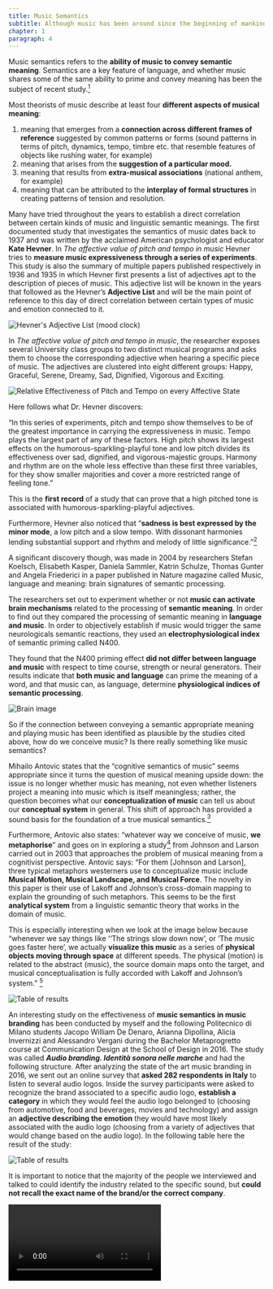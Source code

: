 ```yaml
---
title: Music Semantics
subtitle: Although music has been around since the beginning of mankind, there is still a lot of scientific debate on whether this form of art can actually convey meaning by itself and be understood by humans, as language does.
chapter: 1
paragraph: 4
---
```

Music semantics refers to the **ability of music to convey semantic meaning**. Semantics are a key feature of language, and whether music shares some of the same ability to prime and convey meaning has been the subject of recent study.[^1]

Most theorists of music describe at least four **different aspects of musical meaning**:

1. meaning that emerges from a **connection across different frames of reference** suggested by common patterns or forms (sound patterns in terms of pitch, dynamics, tempo, timbre etc. that resemble features of objects like rushing water, for example)
2. meaning that arises from the **suggestion of a particular mood.**
3. meaning that results from **extra-musical associations** (national anthem, for example)
4. meaning that can be attributed to the **interplay of formal structures** in creating patterns of tension and resolution.

Many have tried throughout the years to establish a direct correlation between certain kinds of music and linguistic semantic meanings. The first documented study that investigates the semantics of music dates back to 1937 and was written by the acclaimed American psychologist and educator **Kate Hevner**. In *The affective value of pitch and tempo in music* Hevner tries to **measure music expressiveness through a series of experiments**. This study is also the summary of multiple papers published respectively in 1936 and 1935 in which Hevner first presents a list of adjectives apt to the description of pieces of music. This adjective list will be known in the years that followed as the Hevner’s **Adjective List** and will be the main point of reference to this day of direct correlation between certain types of music and emotion connected to it.

![Hevner's Adjective List (mood clock)](01/hevner.png "Hevner's Adjective List - mood clock")

In *The affective value of pitch and tempo in music*, the researcher exposes several University class groups to two distinct musical programs and asks them to choose the corresponding adjective when hearing a specific piece of music. The adjectives are clustered into eight different groups: Happy, Graceful, Serene, Dreamy, Sad, Dignified, Vigorous and Exciting.

![Relative Effectiveness of Pitch and Tempo on every Affective State](01/effectivness.png "Relative Effectiveness of Pitch and Tempo on every Affective State")

Here follows what Dr. Hevner discovers:

<Quote author="Kate Hevner">
“In this series of experiments, pitch and tempo show themselves to be of the greatest importance in carrying the expressiveness in music. Tempo plays the largest part of any of these factors. High pitch shows its largest effects on the humorous-sparkling-playful tone and low pitch divides its effectiveness over sad, dignified, and vigorous-majestic groups.
Harmony and rhythm are on the whole less effective than these first three variables, for they show smaller majorities and cover a more restricted range of feeling tone.”
</Quote>

This is the **first record** of a study that can prove that a high pitched tone is associated with humorous-sparkling-playful adjectives.

Furthermore, Hevner also noticed that “**sadness is best expressed by the minor mode**, a low pitch and a slow tempo. With dissonant harmonies lending substantial support and rhythm and melody of little significance.”[^2]

A significant discovery though, was made in 2004 by researchers Stefan Koelsch, Elisabeth Kasper, Daniela Sammler, Katrin Schulze, Thomas Gunter and Angela Friederici in a paper published in Nature magazine called Music, language and meaning: brain signatures of semantic processing.

The researchers set out to experiment whether or not **music can activate brain mechanisms** related to the processing of **semantic meaning**. In order to find out they compared the processing of semantic meaning in **language and music**. In order to objectively establish if music would trigger the same neurologicals semantic reactions, they used an **electrophysiological index** of semantic priming called N400.

They found that the N400 priming effect **did not differ between language and music** with respect to time course, strength or neural generators. Their results indicate that **both music and language** can prime the meaning of a word, and that music can, as language, determine **physiological indices of semantic processing**.

![Brain image](01/brain.png "Music and Language in the brain")

So if the connection between conveying a semantic appropriate meaning and playing music has been identified as plausible by the studies cited above, how do we conceive music? Is there really something like music semantics?

Mihailo Antovic states that the “cognitive semantics of music” seems appropriate since it turns the question of musical meaning upside down: the issue is no longer whether music has meaning, not even whether listeners project a meaning into music which is itself meaningless; rather, the question becomes what our **conceptualization of music** can tell us about our **conceptual system** in general. This shift of approach has provided a sound basis for the foundation of a true musical semantics.[^3]

Furthermore, Antovic also states: “whatever way we conceive of music, **we metaphorise**” and goes on in exploring a study[^4] from Johnson and Larson carried out in 2003 that approaches the problem of musical meaning from a cognitivist perspective. Antovic says: “For them [Johnson and Larson], three typical metaphors westerners use to conceptualize music include **Musical Motion, Musical Landscape, and Musical Force**. The novelty in this paper is their use of Lakoff and Johnson’s cross-domain mapping to explain the grounding of such metaphors. This seems to be the first **analytical system** from a linguistic semantic theory that works in the domain of music.

This is especially interesting when we look at the image below because “whenever we say things like ‘‘The strings slow down now’, or ‘The music goes faster here’, we actually **visualize this music** as a series of **physical objects moving through space** at different speeds. The physical (motion) is related to the abstract (music), the source domain maps onto the target, and musical conceptualisation is fully accorded with Lakoff and Johnson’s system.” [^5]

![Table of results](01/the_moving_music_metaphor.png "The moving music metaphor")

An interesting study on the effectiveness of **music semantics in music branding** has been conducted by myself and the following Politecnico di Milano students Jacopo William De Denaro, Arianna Dipollina, Alicia Invernizzi and Alessandro Vergani during the Bachelor Metaprogretto course at Communication Design at the School of Design in 2016. The study was called ***Audio branding. Identità sonora nelle marche*** and had the following structure. After analyzing the state of the art music branding in 2016, we sent out an online survey that **asked 282 respondents in Italy** to listen to several audio logos. Inside the survey participants were asked to recognize the brand associated to a specific audio logo, **establish a category** in which they would feel the audio logo belonged to (choosing from automotive, food and beverages, movies and technology) and assign an **adjective describing the emotion** they would have most likely associated with the audio logo (choosing from a variety of adjectives that would change based on the audio logo). In the following table here the result of the study:

![Table of results](01/audio-branding-results.png "Audio branding survey results")

It is important to notice that the majority of the people we interviewed and talked to could identify the industry related to the specific sound, but **could not recall the exact name of the brand/or the correct company**.

<Video url="https://vimeo.com/240283351" />

---
E.g. The **THX sound was 100% associated with movies**, but the majority of **people couldn’t tell what brand** it was from. Same happened with the BMW sound, mistakenly associated with other car manufacturers.

The study tried to deep dive in acoustic **brand recall/recognizability** and semantic association of adjectives to music.

Lastly, I want to close this paragraph citing an extensive study carried out and published in 2020 by researchers Lepa, Steffens, Herzog and Egermann. In ***Popular Music as Entertainment Communication: How Perceived Semantic Expression Explains Liking of Previously Unknown Music*** the authors confirm that indeed **music carries a semantic meaning** within its own genre and characteristics. They were able to establish solid **correlation between what was being played** to different participants and how they **perceived the music track**. They could also confirm that **music is able to convey similar semantic meaning** although being played to different generations of **people in different countries**.

Moreover they “exhibit that music is such a stable, non-verbal sign-carrier that a machine learning model drawing on automatic audio signal analysis is successfully able to predict significant proportions of variance in musical meaning decoding.”[^6]

<Conclusion>
In synthesis: researchers seem now to agree that music bares semantic meaning to whomever listen to, thus enabling creatives and musicians to take advantage of the scientific knowledge in Music Semantic and Music Perception in order to design better sounding, greater meaning-conveyer sonic tracks for the brands of the future.

In this paragraph several studies have been presented to the reader in chronological order with the goal of tracing a brief history of scientific process in Music Semantics. The next paragraph will focus on Music Psychology and more importantly on how humans perceive music.
</Conclusion>

[^1]: Wikiwand. (2018). [Wikiwand](https://www.wikiwand.com/en/Musical_semantics). Retrieved February 17, 2022.
[^2]: Hevner, K. (1937, October). [The affective value of pitch and tempo in music](https://www.jstor.org/stable/1416385). The American Journal of Psychology, 49(4), 621-630.
[^3]: Antovic, M. (2009). Towards the Semantics of Music: the 20th Century. Language and History, 51(1), 119-129.
[^4]: Mark, J., & Larson, S. (2003). Something in the way she moves: metaphors of musical motion. Metaphor and Symbol, 18(2), 63-84.
[^5]: Antovic, M. (2009). Towards the Semantics of Music: the 20th Century. Language and History, 51(1), 119-129.
[^6]: Lepa, S., Steffens, J., Herzog, M., & Egermann, H. (2020). Popular Music as Entertainment Communication: How Perceived Semantic Expression Explains Liking of Previously Unknown Music. Media and Communication, 8(3), 191-204. 10.17645/mac.v8i3.3153
